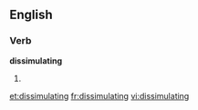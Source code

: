 
==English==

===Verb===
'''dissimulating'''

# {{present participle of|[[dissimulate]]}}

[[et:dissimulating]]
[[fr:dissimulating]]
[[vi:dissimulating]]
